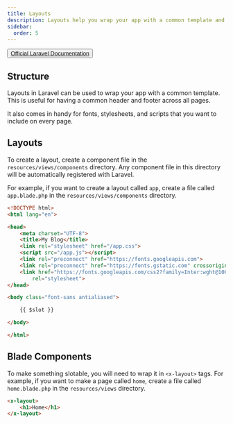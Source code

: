 ---
title: Layouts
description: Layouts help you wrap your app with a common template and slot in content.
sidebar:
  order: 5
---
<button> [Official Laravel Documentation](https://laravel.com/docs/10.x/blade#building-layouts) </button>

## Structure
Layouts in Laravel can be used to wrap your app with a common template. This is useful for having a common header and footer across all pages.

It also comes in handy for fonts, stylesheets, and scripts that you want to include on every page.

## Layouts
To create a layout, create a component file in the `resources/views/components` directory. Any component file in this directory will be automatically registered with Laravel.

For example, if you want to create a layout called `app`, create a file called `app.blade.php` in the `resources/views/components` directory.
```html
<!DOCTYPE html>
<html lang="en">

<head>
    <meta charset="UTF-8">
    <title>My Blog</title>
    <link rel="stylesheet" href="/app.css">
    <script src="/app.js"></script>
    <link rel="preconnect" href="https://fonts.googleapis.com">
    <link rel="preconnect" href="https://fonts.gstatic.com" crossorigin>
    <link href="https://fonts.googleapis.com/css2?family=Inter:wght@100;200;300;400;500;600;700;800;900&display=swap"
        rel="stylesheet">
</head>

<body class="font-sans antialiased">

    {{ $slot }}

</body>

</html>

```

## Blade Components
To make something slotable, you will need to wrap it in `<x-layout>` tags. For example, if you want to make a page called `home`, create a file called `home.blade.php` in the `resources/views` directory.
```html
<x-layout>
    <h1>Home</h1>
</x-layout>
```

